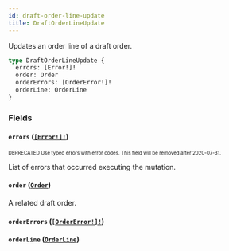 ```yaml
---
id: draft-order-line-update
title: DraftOrderLineUpdate
---
```


Updates an order line of a draft order.

```graphql
type DraftOrderLineUpdate {
  errors: [Error!]!
  order: Order
  orderErrors: [OrderError!]!
  orderLine: OrderLine
}
```

### Fields

#### `errors` ([`[Error!]!`](/api-reference/objects/error.mdx))

<sub><sup><span className="deprecatedTag">DEPRECATED</span> Use typed errors with error codes. This field will be removed after 2020-07-31.</sup></sub>

List of errors that occurred executing the mutation.

#### `order` ([`Order`](/api-reference/objects/order.mdx))

A related draft order.

#### `orderErrors` ([`[OrderError!]!`](/api-reference/objects/order-error.mdx))

#### `orderLine` ([`OrderLine`](/api-reference/objects/order-line.mdx))
